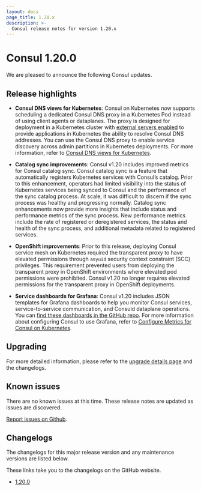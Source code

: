 ```yaml
---
layout: docs
page_title: 1.20.x
description: >-
  Consul release notes for version 1.20.x
---
```


# Consul 1.20.0

We are pleased to announce the following Consul updates.

## Release highlights

- **Consul DNS views for Kubernetes**: Consul on Kubernetes now supports scheduling a dedicated Consul DNS proxy in a Kubernetes Pod instead of using client agents or dataplanes. The proxy is designed for deployment in a Kubernetes cluster with [external servers enabled](/consul/docs/deploy/server/k8s/external) to provide applications in Kubernetes the ability to resolve Consul DNS addresses. You can use the Consul DNS proxy to enable service discovery across admin partitions in Kubernetes deployments. For more information, refer to [Consul DNS views for Kubernetes](/consul/docs/manage/dns/views).

- **Catalog sync improvements**: Consul v1.20 includes improved metrics for Consul catalog sync. Consul catalog sync is a feature that automatically registers Kubernetes services with Consul’s catalog. Prior to this enhancement, operators had limited visibility into the status of Kubernetes services being synced to Consul and the performance of the sync catalog process. At scale, it was difficult to discern if the sync process was healthy and progressing normally. Catalog sync enhancements now provide more insights that include status and performance metrics of the sync process. New performance metrics include the rate of registered or deregistered services, the status and health of the sync process, and additional metadata related to registered services.

- **OpenShift improvements**: Prior to this release, deploying Consul service mesh on Kubernetes required the transparent proxy to have elevated permissions through `anyuid` security context constraint (SCC) privileges. This requirement prevented users from deploying the transparent proxy in OpenShift environments where elevated pod permissions were prohibited. Consul v1.20 no longer requires elevated permissions for the transparent proxy in OpenShift deployments.

- **Service dashboards for Grafana**: Consul v1.20 includes JSON templates for Grafana dashboards to help you monitor Consul services, service-to-service communication, and Consuld dataplane operations. You can [find these dashboards in the GitHub repo](https://github.com/hashicorp/consul/tree/main/grafana). For more information about configuring Consul to use Grafana, refer to [Configure Metrics for Consul on Kubernetes](/consul/docs/observe/telemetry/k8s).

## Upgrading

For more detailed information, please refer to the [upgrade details page](/consul/docs/upgrade/version-specific) and the changelogs.

## Known issues

There are no known issues at this time. These release notes are updated as issues are discovered.

[Report issues on Github](https://github.com/hashicorp/consul/issues).

## Changelogs

The changelogs for this major release version and any maintenance versions are listed below.

<Note> These links take you to the changelogs on the GitHub website. </Note>

- [1.20.0](https://github.com/hashicorp/consul/releases/tag/v1.20.0)
